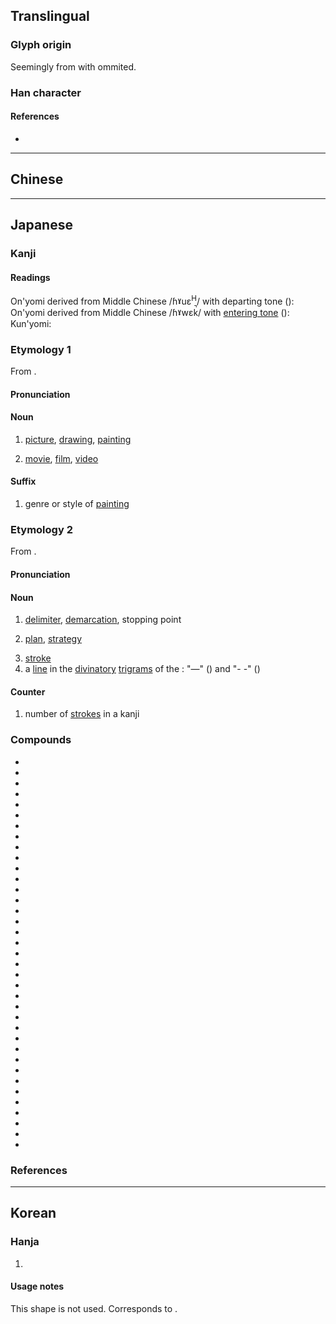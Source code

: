{{also|畫|划}}
{{character info}}
{{character info|0xFAA3}}
==Translingual==
{{stroke order|type=bw}}
{{CJKV-forms|畫|画|画|畵}}

===Glyph origin===
Seemingly from {{l|mul|畵}} with {{l|mul|𦘒}} ommited.

===Han character===
{{Han char|rn=102|rad=田|as=03|sn=8|four=10770|canj=MUW|ids=⿱一⿶凵田<small>(GT)</small>,⿱一⿶凵由<small>(JK)</small>}}

====References====
* {{Han ref|kx=0759.080|dkj=21739|dj=1169.080|hdz=42530.050|uh=753B|ud=30011}}

----

==Chinese==
{{zh-see|畫}}

----

==Japanese==
{{ja-kanji forms|画|畫}}

===Kanji===
{{ja-kanji|grade=2|rs=田03|kyu=畫}}

====Readings====
On'yomi derived from Middle Chinese /ɦˠuɛ<sup>H</sup>/ with departing tone ({{l|zh|去聲}}):
{{ja-readings
|goon=え<ゑ, が<ぐゎ
|kanon=かい<くゎい
}}
On'yomi derived from Middle Chinese /ɦˠwɛk̚/ with [[entering tone]] ({{l|zh|入聲}}):
{{ja-readings
|goon=わく
|kanon=かく<くゎく
}}
Kun'yomi:
{{ja-readings
|kun=えが-く<ゑが-く, か-く
}}

===Etymology 1===
{{ja-kanjitab|が|yomi=goon}}
From {{der|ja|ltc|sort=が|-}} {{ltc-l|畫|id=1}}.

====Pronunciation====
{{ja-pron|が|acc=1|acc_ref=DJR|y=goon}}

====Noun====
{{ja-noun|が|kyu=畫}}

# [[picture]], [[drawing]], [[painting]]
#: {{synonyms|ja|絵}}
# [[movie]], [[film]], [[video]]

====Suffix====
{{ja-pos|suffix|hira=が|kyu=畫}}

# genre or style of [[painting]]
#: {{ux|ja|風景画|landscape|tr=fuukeiga|inline=1}}
#: {{ux|ja|静物画|still life|tr=seibutsuga|inline=1}}
#: {{ux|ja|西洋画|Western painting|tr=seiyouga|inline=1}}
#: {{ux|ja|日本画|Japanese painting|tr=nihonga|inline=1}}

===Etymology 2===
{{ja-kanjitab|かく|yomi=kanon}}
From {{der|ja|ltc|sort=かく|-}} {{ltc-l|畫|id=2}}.

====Pronunciation====
{{ja-pron|かく|acc=0|acc_ref=DJR|acc_note=“stroke”|acc2=2|acc2_ref=DJR|acc2_note=“stroke”|y=kanon}}

====Noun====
{{ja-noun|かく|kyu=畫}}

# [[delimiter]], [[demarcation]], stopping point
#: {{ux|ja|区画|division; (city) block; plot (of land)|tr=kukaku|inline=1}}
# [[plan]], [[strategy]]
#: {{ux|ja|計画|plan; project; schedule; program|tr=keikaku|inline=1}}
#: {{ux|ja|画策|planning; scheming|tr=kakusaku|inline=1}}
# [[stroke]] {{gl|the individual lines and dots that comprise a kanji character}}
# a [[line]] in the [[divinatory]] [[trigram]]s of the ''{{w|I Ching}}'': "—" ({{l|ja|陽}}) and "- -" ({{l|ja|陰}})

====Counter====
{{ja-pos|counter|かく|kyu=畫}}

# number of [[stroke]]s in a kanji

===Compounds===
{{der-top|columns=4}}
* {{ja-r|映%画|えい%が|movie}}
* {{ja-r|絵%画|かい%が}}
* {{ja-r|画%一|かく%いつ}}
* {{ja-r|画%策|かく%さく}}
* {{ja-r|画%然|かく%ぜん}}
* {{ja-r|画%定|かく%てい|demarcation}}
* {{ja-r|画%期|かっ%き|end of an era}}
* {{ja-r|画%期%的|かっ%き%てき}}
* {{ja-r|画家|がか|painter; artist}}
* {{ja-r|画架|がか|[[easel]]}}
* {{ja-r|画%角|が%かく}}
* {{ja-r|画%工|が%こう|painter; artist}}
* {{ja-r|画%材|が%ざい|art supplies}}
* {{ja-r|画%質|が%しつ}}
* {{ja-r|画%集|が%しゅう|art book}}
* {{ja-r|画%商|が%しょう|art dealer}}
* {{ja-r|画%帖|が%じょう|picture album}}
* {{ja-r|画素|がそ|[[pixel]]}}
* {{ja-r|画%像|が%ぞう|image}}
* {{ja-r|画%伯|が%はく}}
* {{ja-r|画%板|が%ばん}}
* {{ja-r|画眉|がび}}
* {{ja-r|画%餅|が%べい|something useless|lit=picture of rice cakes}}
* {{ja-r|画%舫|が%ぼう}}
* {{ja-r|画%面|が%めん}}
* {{ja-r|画%竜|が%りょう}}
* {{ja-r|画%竜 点%睛|が%りょう てん%せい|finishing touches|lit=adding the eyes to a painting of a dragon}}
* {{ja-r|画%廊|が%ろう|art gallery}}
* {{ja-r|画%楼|が%ろう}}
* {{ja-r|企%画|き%かく}}
* {{ja-r|区%画|く%かく}}
* {{ja-r|計%画|けい%かく}}
* {{ja-r|図画|ずが}}
* {{ja-r|動%画|どう%が}}
* {{ja-r|版%画|はん%が|art print}}
* {{ja-r|筆%画|ひっ%かく|stroke}}
* {{ja-r|分%画|ぶん%かく}}
{{der-bottom}}

===References===
<references/>

----

==Korean==

===Hanja===
{{ko-hanja|hangeul=화 (획)|eumhun=그림 화|rv=hwa (hoek)|mr=hwa (hoek)|y=hwa (hoyk)}}

# {{rfdef|ko|sort=田03}}

====Usage notes====
This shape is not used. Corresponds to {{lang|ko|[[畵]]}}.